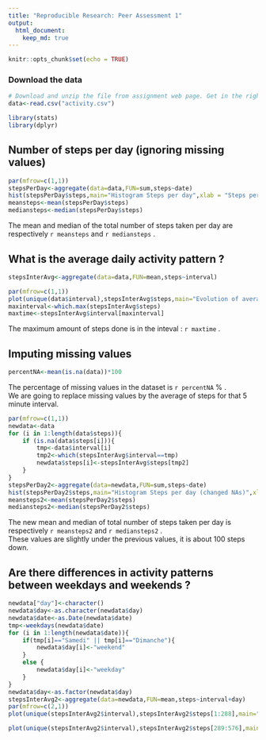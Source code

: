 ```yaml
---
title: "Reproducible Research: Peer Assessment 1"
output: 
  html_document:
    keep_md: true
---
```

```r
knitr::opts_chunk$set(echo = TRUE)
```


### Download the data
```r
# Download and unzip the file from assignment web page. Get in the right directory in R.
data<-read.csv("activity.csv")
```

```r
library(stats)
library(dplyr)
```
## Number of steps per day (ignoring missing values)
```r
par(mfrow=c(1,1))
stepsPerDay<-aggregate(data=data,FUN=sum,steps~date)
hist(stepsPerDay$steps,main="Histogram Steps per day",xlab = "Steps per day",col="red")
meansteps<-mean(stepsPerDay$steps)
mediansteps<-median(stepsPerDay$steps)
```
The mean and median of the total number of steps taken per day are respectively `r meansteps`  and `r mediansteps` .

## What is the average daily activity pattern ?

```r
stepsInterAvg<-aggregate(data=data,FUN=mean,steps~interval)

par(mfrow=c(1,1))
plot(unique(data$interval),stepsInterAvg$steps,main="Evolution of average steps during a day",xlab="Time",ylab="Number of steps (average)",type="l",col="blue")
maxinterval<-which.max(stepsInterAvg$steps)
maxtime<-stepsInterAvg$interval[maxinterval]

```
The maximum amount of steps done is in the inteval : `r maxtime` .

## Imputing missing values
```r
percentNA<-mean(is.na(data))*100
```
The percentage of missing values in the dataset is `r percentNA` % .  
We are going to replace missing values by the average of steps for that 5 minute interval.

```r
par(mfrow=c(1,1))
newdata<-data
for (i in 1:length(data$steps)){
    if (is.na(data$steps[i])){
        tmp<-data$interval[i]
        tmp2<-which(stepsInterAvg$interval==tmp)
        newdata$steps[i]<-stepsInterAvg$steps[tmp2]
    }
}
stepsPerDay2<-aggregate(data=newdata,FUN=sum,steps~date)
hist(stepsPerDay2$steps,main="Histogram Steps per day (changed NAs)",xlab = "Steps per day",col="red")
meansteps2<-mean(stepsPerDay2$steps)
mediansteps2<-median(stepsPerDay2$steps)
```
The new mean and median of total number of steps taken per day is respectively `r meansteps2` and `r mediansteps2` .  
These values are slightly under the previous values, it is about 100 steps down.

## Are there differences in activity patterns between weekdays and weekends ?

```r
newdata["day"]<-character()
newdata$day<-as.character(newdata$day)
newdata$date<-as.Date(newdata$date)
tmp<-weekdays(newdata$date)
for (i in 1:length(newdata$date)){
    if(tmp[i]=="Samedi" || tmp[i]=="Dimanche"){
        newdata$day[i]<-"weekend"
    }
    else {
        newdata$day[i]<-"weekday"
    }
}
newdata$day<-as.factor(newdata$day)
stepsInterAvg2<-aggregate(data=newdata,FUN=mean,steps~interval+day)
par(mfrow=c(2,1))
plot(unique(stepsInterAvg2$interval),stepsInterAvg2$steps[1:288],main="Evolution of avg steps during weekday",xlab="Time",ylab = "Steps",type="l",ylim=c(0,250))

plot(unique(stepsInterAvg2$interval),stepsInterAvg2$steps[289:576],main="Evolution of avg steps during weekend",xlab="Time",ylab = "Steps",type="l",ylim=c(0,250))

```
